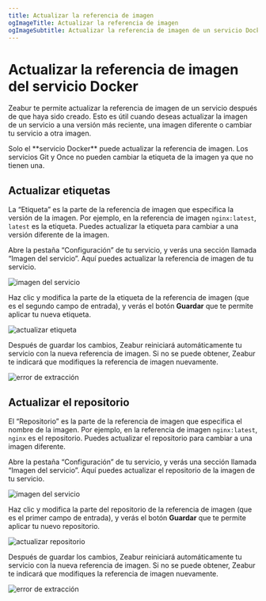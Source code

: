 ```yaml
---
title: Actualizar la referencia de imagen
ogImageTitle: Actualizar la referencia de imagen
ogImageSubtitle: Actualizar la referencia de imagen de un servicio Docker
---
```



# Actualizar la referencia de imagen del servicio Docker

Zeabur te permite actualizar la referencia de imagen de un servicio después de que haya sido creado. Esto es útil cuando deseas actualizar la imagen de un servicio a una versión más reciente, una imagen diferente o cambiar tu servicio a otra imagen.

<Callout type="info">
    Solo el **servicio Docker** puede actualizar la referencia de imagen. Los servicios Git y Once no pueden cambiar la etiqueta de la imagen ya que no tienen una.
</Callout>

## Actualizar etiquetas

La “Etiqueta” es la parte de la referencia de imagen que especifica la versión de la imagen. Por ejemplo, en la referencia de imagen `nginx:latest`, `latest` es la etiqueta. Puedes actualizar la etiqueta para cambiar a una versión diferente de la imagen.

Abre la pestaña “Configuración” de tu servicio, y verás una sección llamada “Imagen del servicio”. Aquí puedes actualizar la referencia de imagen de tu servicio.

![imagen del servicio](/deploy/update-image-reference/service-image.webp)

Haz clic y modifica la parte de la etiqueta de la referencia de imagen (que es el segundo campo de entrada), y verás el botón **Guardar** que te permite aplicar tu nueva etiqueta.

![actualizar etiqueta](/deploy/update-image-reference/update-tag.webp)

Después de guardar los cambios, Zeabur reiniciará automáticamente tu servicio con la nueva referencia de imagen. Si no se puede obtener, Zeabur te indicará que modifiques la referencia de imagen nuevamente.

![error de extracción](/deploy/update-image-reference/pull-failed.webp)

## Actualizar el repositorio

El “Repositorio” es la parte de la referencia de imagen que especifica el nombre de la imagen. Por ejemplo, en la referencia de imagen `nginx:latest`, `nginx` es el repositorio. Puedes actualizar el repositorio para cambiar a una imagen diferente.

Abre la pestaña “Configuración” de tu servicio, y verás una sección llamada “Imagen del servicio”. Aquí puedes actualizar el repositorio de la imagen de tu servicio.

![imagen del servicio](/deploy/update-image-reference/service-image.webp)

Haz clic y modifica la parte del repositorio de la referencia de imagen (que es el primer campo de entrada), y verás el botón **Guardar** que te permite aplicar tu nuevo repositorio.

![actualizar repositorio](/deploy/update-image-reference/update-repository.webp)

Después de guardar los cambios, Zeabur reiniciará automáticamente tu servicio con la nueva referencia de imagen. Si no se puede obtener, Zeabur te indicará que modifiques la referencia de imagen nuevamente.

![error de extracción](/deploy/update-image-reference/pull-failed.webp)

